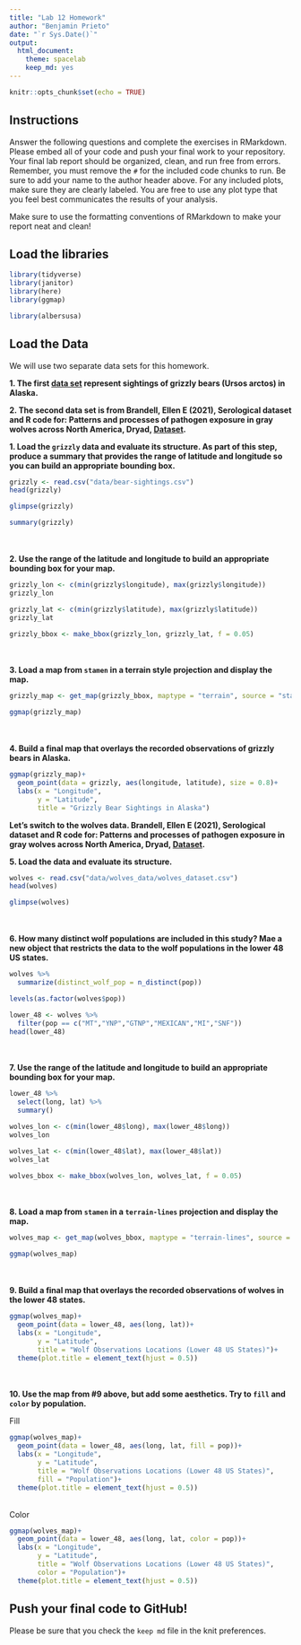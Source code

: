 ```yaml
---
title: "Lab 12 Homework"
author: "Benjamin Prieto"
date: "`r Sys.Date()`"
output:
  html_document: 
    theme: spacelab
    keep_md: yes
---
```


```r
knitr::opts_chunk$set(echo = TRUE)
```

## Instructions
Answer the following questions and complete the exercises in RMarkdown. Please embed all of your code and push your final work to your repository. Your final lab report should be organized, clean, and run free from errors. Remember, you must remove the `#` for the included code chunks to run. Be sure to add your name to the author header above. For any included plots, make sure they are clearly labeled. You are free to use any plot type that you feel best communicates the results of your analysis.  

Make sure to use the formatting conventions of RMarkdown to make your report neat and clean!  

## Load the libraries
```r
library(tidyverse)
library(janitor)
library(here)
library(ggmap)
``` 

```r
library(albersusa)
```

## Load the Data
We will use two separate data sets for this homework.  

**1. The first [data set](https://rcweb.dartmouth.edu/~f002d69/workshops/index_rspatial.html) represent sightings of grizzly bears (Ursos arctos) in Alaska.**  

**2. The second data set is from Brandell, Ellen E (2021), Serological dataset and R code for: Patterns and processes of pathogen exposure in gray wolves across North America, Dryad, [Dataset](https://doi.org/10.5061/dryad.5hqbzkh51).**  

**1. Load the `grizzly` data and evaluate its structure. As part of this step, produce a summary that provides the range of latitude and longitude so you can build an appropriate bounding box.**

```r
grizzly <- read.csv("data/bear-sightings.csv")
head(grizzly)
```

```r
glimpse(grizzly)
```

```r
summary(grizzly)
```
<br/>
<br/>
**2. Use the range of the latitude and longitude to build an appropriate bounding box for your map.**

```r
grizzly_lon <- c(min(grizzly$longitude), max(grizzly$longitude))
grizzly_lon
```

```r
grizzly_lat <- c(min(grizzly$latitude), max(grizzly$latitude))
grizzly_lat
```

```r
grizzly_bbox <- make_bbox(grizzly_lon, grizzly_lat, f = 0.05)
```
<br/>
<br/>
**3. Load a map from `stamen` in a terrain style projection and display the map.**

```r
grizzly_map <- get_map(grizzly_bbox, maptype = "terrain", source = "stamen")
```

```r
ggmap(grizzly_map)
```
<br/>
<br/>
**4. Build a final map that overlays the recorded observations of grizzly bears in Alaska.**

```r
ggmap(grizzly_map)+
  geom_point(data = grizzly, aes(longitude, latitude), size = 0.8)+
  labs(x = "Longitude",
       y = "Latitude",
       title = "Grizzly Bear Sightings in Alaska")
```

**Let's switch to the wolves data. Brandell, Ellen E (2021), Serological dataset and R code for: Patterns and processes of pathogen exposure in gray wolves across North America, Dryad, [Dataset](https://doi.org/10.5061/dryad.5hqbzkh51).**  

**5. Load the data and evaluate its structure.**  

```r
wolves <- read.csv("data/wolves_data/wolves_dataset.csv")
head(wolves)
```

```r
glimpse(wolves)
```
<br/>
<br/>
**6. How many distinct wolf populations are included in this study? Mae a new object that restricts the data to the wolf populations in the lower 48 US states.**

```r
wolves %>% 
  summarize(distinct_wolf_pop = n_distinct(pop))
```

```r
levels(as.factor(wolves$pop))
```

```r
lower_48 <- wolves %>% 
  filter(pop == c("MT","YNP","GTNP","MEXICAN","MI","SNF"))
head(lower_48)
```
<br/>
<br/>
**7. Use the range of the latitude and longitude to build an appropriate bounding box for your map.**

```r
lower_48 %>% 
  select(long, lat) %>% 
  summary()
```

```r
wolves_lon <- c(min(lower_48$long), max(lower_48$long))
wolves_lon
```

```r
wolves_lat <- c(min(lower_48$lat), max(lower_48$lat))
wolves_lat
```

```r
wolves_bbox <- make_bbox(wolves_lon, wolves_lat, f = 0.05)
```
<br/>
<br/>
**8.  Load a map from `stamen` in a `terrain-lines` projection and display the map.**

```r
wolves_map <- get_map(wolves_bbox, maptype = "terrain-lines", source = "stamen")
```

```r
ggmap(wolves_map)
```
<br/>
<br/>
**9. Build a final map that overlays the recorded observations of wolves in the lower 48 states.**

```r
ggmap(wolves_map)+
  geom_point(data = lower_48, aes(long, lat))+
  labs(x = "Longitude",
       y = "Latitude",
       title = "Wolf Observations Locations (Lower 48 US States)")+
  theme(plot.title = element_text(hjust = 0.5))
```
<br/>
<br/>
**10. Use the map from #9 above, but add some aesthetics. Try to `fill` and `color` by population.**  

Fill
```r
ggmap(wolves_map)+
  geom_point(data = lower_48, aes(long, lat, fill = pop))+
  labs(x = "Longitude",
       y = "Latitude",
       title = "Wolf Observations Locations (Lower 48 US States)",
       fill = "Population")+
  theme(plot.title = element_text(hjust = 0.5))
```
<br/>
Color
```r
ggmap(wolves_map)+
  geom_point(data = lower_48, aes(long, lat, color = pop))+
  labs(x = "Longitude",
       y = "Latitude",
       title = "Wolf Observations Locations (Lower 48 US States)",
       color = "Population")+
  theme(plot.title = element_text(hjust = 0.5))
```


## Push your final code to GitHub!
Please be sure that you check the `keep md` file in the knit preferences. 